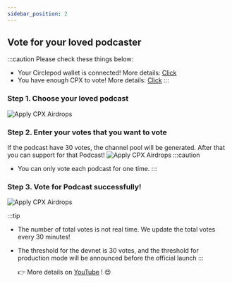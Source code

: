 ```yaml
---
sidebar_position: 2
---
```


## Vote for your loved podcaster

:::caution Please check these things below:

- Your Circlepod wallet is connected! More details: [Click](/docs/wallet/connect-wallet)
- You have enough CPX to vote! More details: [Click](/docs/wallet/airdrop)
:::

### Step 1. Choose your loved podcast

![Apply CPX Airdrops](/img/event/vote/choose-to-vote.png)

### Step 2. Enter your votes that you want to vote

If the podcast have 30 votes, the channel pool will be generated. After that you can support for that Podcast!
![Apply CPX Airdrops](/img/event/vote/ticket.png)
:::caution

- You can only vote each podcast for one time.
:::

### Step 3. Vote for Podcast successfully!

![Apply CPX Airdrops](/img/event/vote/vote-successfully.png)

:::tip
- The number of total votes is not real time. We update the total votes every 30 minutes!
- The threshold for the devnet is 30 votes, and the threshold for production mode will be announced before the official launch
:::

  👉 More details on [YouTube](https://www.youtube.com/watch?v=AtLtVVqO7Gc) ! 😍
